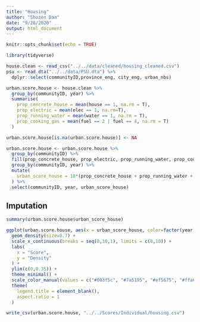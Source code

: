 ```yaml
---
title: "Housing"
author: "Shozen Dan"
date: "9/28/2020"
output: html_document
---
```


```r
knitr::opts_chunk$set(echo = TRUE)
```

```r
library(tidyverse)
```

```r
house.clean <- read_csv("../../data/cleaned/housing_cleaned.csv")
psu <- read_dta("../../data/PSU.dta") %>% 
  dplyr::select(communityID,province_eng, city_eng, urban_nbs)
```

```r
urban.score.house <- house.clean %>% 
  group_by(communityID, year) %>%
  summarise(
    prop_concrete_house = mean(house == 1, na.rm = T),
    prop_electric = mean(elec == 1, na.rm=T),
    prop_running_water = mean(water == 1, na.rm = T),
    prop_cooking_gas = mean(fuel == 2 | fuel == 4, na.rm = T)
  )

urban.score.house[is.na(urban.score.house)] <- NA

urban.score.house <- urban.score.house %>%
  group_by(communityID) %>%
  fill(prop_concrete_house, prop_electric, prop_running_water, prop_cooking_gas, .direction = "downup") %>%
  group_by(communityID, year) %>%
  mutate(
    urban_score_house = 10*(prop_concrete_house + prop_running_water + prop_electric + prop_cooking_gas)/4
  ) %>% 
  select(communityID, year, urban_score_house)
```

## Imputation
```r
summary(urban.score.house$urban_score_house)
```

```r
ggplot(urban.score.house, aes(x = urban_score_house, color=factor(year))) + 
  geom_density(size=0.7) + 
  scale_x_continuous(breaks = seq(0,10,1), limits = c(0,10)) +
  labs(
    x = "Score",
    y = "Density"
  ) + 
  ylim(c(0,0.35)) +
  theme_minimal() + 
  scale_color_manual(values = c("#003f5c", "#7a5195", "#ef5675", "#ffa600")) +
  theme(
    legend.title = element_blank(),
    aspect.ratio = 1
  )
```

```r
write_csv(urban.score.house, "../../Scores/Individual/housing.csv")
```

